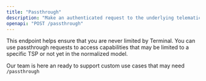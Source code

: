 ```yaml
---
title: "Passthrough"
description: "Make an authenticated request to the underlying telematics provider."
openapi: "POST /passthrough"
---
```


This endpoint helps ensure that you are never limited by Terminal. You can use passthrough requests to access capabilities that may be limited to a specific TSP or not yet in the normalized model.

Our team is here an ready to support custom use cases that may need `/passthrough`